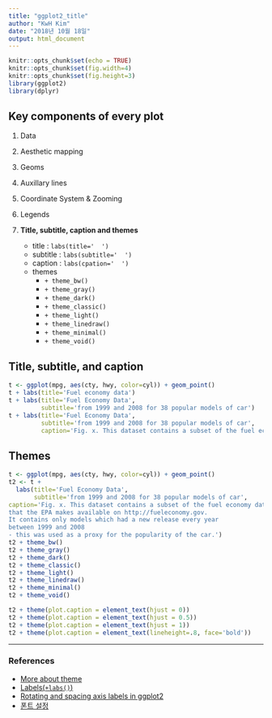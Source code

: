 ```yaml
---
title: "ggplot2_title"
author: "KwH Kim"
date: "2018년 10월 18일"
output: html_document
---
```


```r
knitr::opts_chunk$set(echo = TRUE)
knitr::opts_chunk$set(fig.width=4)
knitr::opts_chunk$set(fig.height=3)
library(ggplot2)
library(dplyr)
```

## Key components of every plot

1. Data

2. Aesthetic mapping
    
3. Geoms
        
4. Auxillary lines

5. Coordinate System & Zooming

6. Legends
    
7. **Title, subtitle, caption and themes**
	- title : `labs(title='  ')`
	- subtitle : `labs(subtitle='  ')`
	- caption : `labs(cpation='  ')`
	- themes 
	    - `+ theme_bw()`
  		- `+ theme_gray()`
  		- `+ theme_dark()`
  		- `+ theme_classic()`
  		- `+ theme_light()`
  		- `+ theme_linedraw()`
  		- `+ theme_minimal()`
  		- `+ theme_void()`
		
## Title, subtitle, and caption

```r
t <- ggplot(mpg, aes(cty, hwy, color=cyl)) + geom_point() 
t + labs(title='Fuel economy data')
t + labs(title='Fuel Economy Data',
         subtitle='from 1999 and 2008 for 38 popular models of car')
t + labs(title='Fuel Economy Data',
         subtitle='from 1999 and 2008 for 38 popular models of car',
         caption='Fig. x. This dataset contains a subset of the fuel economy data that the EPA makes available on http://fueleconomy.gov. It contains only models which had a new release every year between 1999 and 2008 - this was used as a proxy for the popularity of the car.')
```

## Themes
```r
t <- ggplot(mpg, aes(cty, hwy, color=cyl)) + geom_point() 
t2 <- t + 
  labs(title='Fuel Economy Data',
       subtitle='from 1999 and 2008 for 38 popular models of car',
caption='Fig. x. This dataset contains a subset of the fuel economy data 
that the EPA makes available on http://fueleconomy.gov. 
It contains only models which had a new release every year 
between 1999 and 2008 
- this was used as a proxy for the popularity of the car.')
t2 + theme_bw()
t2 + theme_gray()
t2 + theme_dark()
t2 + theme_classic()
t2 + theme_light()
t2 + theme_linedraw()
t2 + theme_minimal()
t2 + theme_void() 
```

```r
t2 + theme(plot.caption = element_text(hjust = 0))
t2 + theme(plot.caption = element_text(hjust = 0.5))
t2 + theme(plot.caption = element_text(hjust = 1))
t2 + theme(plot.caption = element_text(lineheight=.8, face='bold'))
```

---

### References

* [More about theme](https://ggplot2.tidyverse.org/reference/theme.html)
* [Labels(`+labs()`)](https://ggplot2.tidyverse.org/reference/labs.html)
* [Rotating and spacing axis labels in ggplot2](https://stackoverflow.com/questions/1330989/rotating-and-spacing-axis-labels-in-ggplot2)
* [폰트 설정](https://blog.jongbin.com/2016/12/ggplot2-korean-font/)